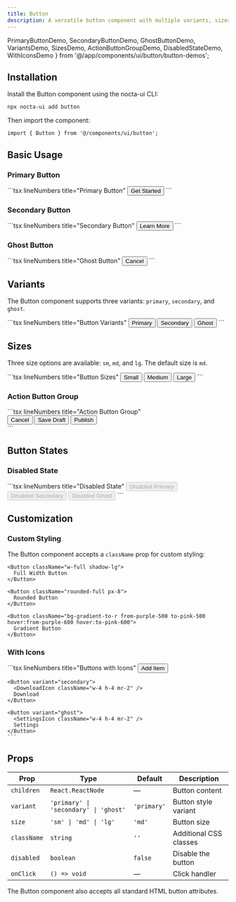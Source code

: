 ```yaml
---
title: Button
description: A versatile button component with multiple variants, sizes and dark mode support
---
```


  PrimaryButtonDemo, 
  SecondaryButtonDemo, 
  GhostButtonDemo, 
  VariantsDemo, 
  SizesDemo, 
  ActionButtonGroupDemo, 
  DisabledStateDemo, 
  WithIconsDemo 
} from '@/app/components/ui/button/button-demos';

## Installation

Install the Button component using the nocta-ui CLI:

```bash lineNumbers title="Terminal"
npx nocta-ui add button
```

Then import the component:

```tsx lineNumbers title="Import"
import { Button } from '@/components/ui/button';
```

## Basic Usage

### Primary Button

<DocsTabs defaultValue="preview">
  <DocsTab value="preview" lineNumbers title="Preview">
    <PrimaryButtonDemo />
  </DocsTab>
  <DocsTab value="code" lineNumbers title="Code">
    ```tsx lineNumbers title="Primary Button"
    <Button>Get Started</Button>
    ```
  </DocsTab>
</DocsTabs>

### Secondary Button

<DocsTabs defaultValue="preview">
  <DocsTab value="preview" lineNumbers title="Preview">
    <SecondaryButtonDemo />
  </DocsTab>
  <DocsTab value="code" lineNumbers title="Code">
    ```tsx lineNumbers title="Secondary Button"
    <Button variant="secondary">Learn More</Button>
    ```
  </DocsTab>
</DocsTabs>

### Ghost Button

<DocsTabs defaultValue="preview">
  <DocsTab value="preview" lineNumbers title="Preview">
    <GhostButtonDemo />
  </DocsTab>
  <DocsTab value="code" lineNumbers title="Code">
    ```tsx lineNumbers title="Ghost Button"
    <Button variant="ghost">Cancel</Button>
    ```
  </DocsTab>
</DocsTabs>

## Variants

The Button component supports three variants: `primary`, `secondary`, and `ghost`.

<DocsTabs defaultValue="preview">
  <DocsTab value="preview" lineNumbers title="Preview">
    <VariantsDemo />
  </DocsTab>
  <DocsTab value="code" lineNumbers title="Code">
    ```tsx lineNumbers title="Button Variants"
    <Button variant="primary">Primary</Button>
    <Button variant="secondary">Secondary</Button>
    <Button variant="ghost">Ghost</Button>
    ```
  </DocsTab>
</DocsTabs>

## Sizes

Three size options are available: `sm`, `md`, and `lg`. The default size is `md`.

<DocsTabs defaultValue="preview">
  <DocsTab value="preview" lineNumbers title="Preview">
    <SizesDemo />
  </DocsTab>
  <DocsTab value="code" lineNumbers title="Code">
    ```tsx lineNumbers title="Button Sizes"
    <Button size="sm">Small</Button>
    <Button size="md">Medium</Button>
    <Button size="lg">Large</Button>
    ```
  </DocsTab>
</DocsTabs>

### Action Button Group

<DocsTabs defaultValue="preview">
  <DocsTab value="preview" lineNumbers title="Preview">
    <ActionButtonGroupDemo />
  </DocsTab>
  <DocsTab value="code" lineNumbers title="Code">
    ```tsx lineNumbers title="Action Button Group"
    <div className="flex gap-2">
      <Button variant="ghost" size="sm">Cancel</Button>
      <Button variant="secondary" size="sm">Save Draft</Button>
      <Button variant="primary" size="sm">Publish</Button>
    </div>
    ```
  </DocsTab>
</DocsTabs>

## Button States

### Disabled State

<DocsTabs defaultValue="preview">
  <DocsTab value="preview" lineNumbers title="Preview">
    <DisabledStateDemo />
  </DocsTab>
  <DocsTab value="code" lineNumbers title="Code">
    ```tsx lineNumbers title="Disabled State"
    <Button disabled>Disabled Primary</Button>
    <Button variant="secondary" disabled>Disabled Secondary</Button>
    <Button variant="ghost" disabled>Disabled Ghost</Button>
    ```
  </DocsTab>
</DocsTabs>

## Customization

### Custom Styling

The Button component accepts a `className` prop for custom styling:

```tsx lineNumbers title="Custom Styling"
<Button className="w-full shadow-lg">
  Full Width Button
</Button>

<Button className="rounded-full px-8">
  Rounded Button
</Button>

<Button className="bg-gradient-to-r from-purple-500 to-pink-500 hover:from-purple-600 hover:to-pink-600">
  Gradient Button
</Button>
```

### With Icons

<DocsTabs defaultValue="preview">
  <DocsTab value="preview" lineNumbers title="Preview">
    <WithIconsDemo />
  </DocsTab>
  <DocsTab value="code" lineNumbers title="Code">
    ```tsx lineNumbers title="Buttons with Icons"
    <Button>
      <PlusIcon className="w-4 h-4 mr-2" />
      Add Item
    </Button>

    <Button variant="secondary">
      <DownloadIcon className="w-4 h-4 mr-2" />
      Download
    </Button>

    <Button variant="ghost">
      <SettingsIcon className="w-4 h-4 mr-2" />
      Settings
    </Button>
    ```
  </DocsTab>
</DocsTabs>

## Props

| Prop | Type | Default | Description |
|------|------|---------|-------------|
| `children` | `React.ReactNode` | — | Button content |
| `variant` | `'primary' \| 'secondary' \| 'ghost'` | `'primary'` | Button style variant |
| `size` | `'sm' \| 'md' \| 'lg'` | `'md'` | Button size |
| `className` | `string` | `''` | Additional CSS classes |
| `disabled` | `boolean` | `false` | Disable the button |
| `onClick` | `() => void` | — | Click handler |

The Button component also accepts all standard HTML button attributes.